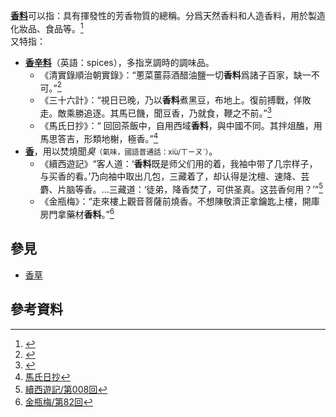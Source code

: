 '''[[香料|香料]]'''可以指：具有揮發性的芳香物質的總稱。分爲天然香料和人造香料，用於製造化妝品、食品等。<ref>{{Cite web |url=http://www.guoxuedashi.com/kangxi/pic.php?f=dcd&p=17231 |title=《漢語大詞典》 |accessdate=2016-06-01 |archive-date=2016-08-08 |archive-url=https://web.archive.org/web/20160808002114/http://www.guoxuedashi.com/kangxi/pic.php?f=dcd&p=17231 |dead-url=no }}</ref><br />

又特指：
*'''[[香辛料|香辛料]]'''（英語：spices），多指烹調時的調味品。
**《清實錄順治朝實錄》：“蔥菜薑蒜酒醋油鹽一切'''香料'''爲諸子百家，缺一不可。”<ref>{{Cite web |url=https://zh.wikisource.org/wiki/%E6%B8%85%E5%AF%A6%E9%8C%84%E9%A0%86%E6%B2%BB%E6%9C%9D%E5%AF%A6%E9%8C%84 |title=清實錄順治朝實錄 |accessdate=2016-06-01 |archive-date=2017-01-14 |archive-url=https://web.archive.org/web/20170114063231/https://zh.wikisource.org/wiki/%E6%B8%85%E5%AF%A6%E9%8C%84%E9%A0%86%E6%B2%BB%E6%9C%9D%E5%AF%A6%E9%8C%84 |dead-url=no }}</ref>
**《三十六計》：“視日已晚，乃以'''香料'''煮黑豆，布地上。復前搏戰，佯敗走。敵乘勝追逐。其馬已饑，聞豆香，乃就食，鞭之不前。”<ref>{{Cite web |url=https://zh.wikisource.org/wiki/%E4%B8%89%E5%8D%81%E5%85%AD%E8%A8%88/%E6%95%97%E6%88%B0%E8%A8%88#cite_note-1 |title=三十六計/敗戰計 |accessdate=2016-06-01 |archive-date=2016-06-30 |archive-url=https://web.archive.org/web/20160630074839/https://zh.wikisource.org/wiki/%E4%B8%89%E5%8D%81%E5%85%AD%E8%A8%88/%E6%95%97%E6%88%B0%E8%A8%88#cite_note-1 |dead-url=no }}</ref>
**《馬氏日抄》：“ 回回茶飯中，自用西域'''香料'''，與中國不同。其拌俎醢，用馬思答吉，形類地榭，極香。”<ref>[https://zh.wikisource.org/wiki/%E9%A6%AC%E6%B0%8F%E6%97%A5%E6%8A%84#.E5.9B.9E.E5.9B.9E.E9.A6.99.E6.96.99 馬氏日抄]</ref>
*'''[[香|香]]'''，用以焚燒聞''臭''<small>（氣味，國語普通話：xiù/ㄒㄧㄡˋ）</small>。
**《續西遊記》“客人道：‘'''香料'''既是师父们用的着，我袖中带了几宗样子，与买香的看。’乃向袖中取出几包，三藏着了，却认得是沈檀、速降、芸麝、片脑等香。...三藏道：‘徒弟，降香焚了，可供圣真。这芸香何用？’”<ref>[https://zh.wikisource.org/wiki/%E7%BA%8C%E8%A5%BF%E9%81%8A%E8%A8%98/%E7%AC%AC008%E5%9B%9E 續西遊記/第008回]</ref>
**《金瓶梅》：“走來樓上觀音菩薩前燒香。不想陳敬濟正拿鑰匙上樓，開庫房門拿藥材'''香料'''。”<ref>[https://zh.wikisource.org/wiki/%E9%87%91%E7%93%B6%E6%A2%85/%E7%AC%AC82%E5%9B%9E 金瓶梅/第82回]</ref>
==參見==
*[[香草|香草]]
==參考資料==
{{reflist}}
{{disambig|Cat=二字消歧義|X}}